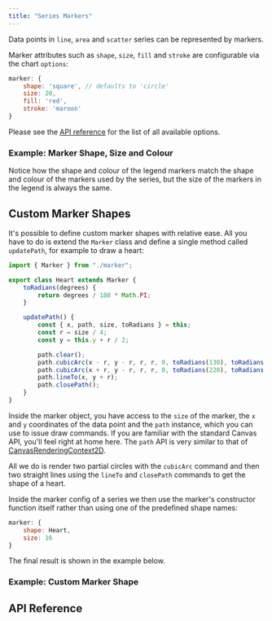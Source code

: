 ```yaml
---
title: "Series Markers"
---
```


Data points in `line`, `area` and `scatter` series can be represented by markers.

Marker attributes such as `shape`, `size`, `fill` and `stroke` are configurable via the chart `options`:

```js
marker: {
    shape: 'square', // defaults to 'circle'
    size: 20,
    fill: 'red',
    stroke: 'maroon'
}
```

Please see the [API reference](#api-reference) for the list of all available options.


### Example: Marker Shape, Size and Colour

Notice how the shape and colour of the legend markers match the shape and colour of the markers used by the series, but the size of the markers in the legend is always the same.


<ChartExampleRunner title='Marker Shape, Size and Colour' name='marker-shape' type='generated'></ChartExampleRunner>

## Custom Marker Shapes

It's possible to define custom marker shapes with relative ease. All you have to do is extend the `Marker` class and define a single method called `updatePath`, for example to draw a heart:


```js
import { Marker } from "./marker";

export class Heart extends Marker {
    toRadians(degrees) {
        return degrees / 180 * Math.PI;
    }

    updatePath() {
        const { x, path, size, toRadians } = this;
        const r = size / 4;
        const y = this.y + r / 2;

        path.clear();
        path.cubicArc(x - r, y - r, r, r, 0, toRadians(130), toRadians(330), 0);
        path.cubicArc(x + r, y - r, r, r, 0, toRadians(220), toRadians(50), 0);
        path.lineTo(x, y + r);
        path.closePath();
    }
}
```

Inside the marker object, you have access to the `size` of the marker, the `x` and `y` coordinates of the data point and the `path` instance, which you can use to issue draw commands. If you are familiar with the standard Canvas API, you'll feel right at home here. The `path` API is very similar to that of [CanvasRenderingContext2D](https://developer.mozilla.org/en-US/docs/Web/API/CanvasRenderingContext2D).


All we do is render two partial circles with the `cubicArc` command and then two straight lines using the `lineTo` and `closePath` commands to get the shape of a heart.

Inside the marker config of a series we then use the marker's constructor function itself rather than using one of the predefined shape names:

```js
marker: {
    shape: Heart,
    size: 16
}
```

The final result is shown in the example below.


### Example: Custom Marker Shape

<ChartExampleRunner title='Custom Marker Shape' name='custom-marker' type='generated'></ChartExampleRunner>

## API Reference

<interface-documentation interfaceName='AgCartesianSeriesMarker' overridesrc="charts-api/api.json" config='{ "showSnippets": false, "lookupRoot": "charts-api" }'></interface-documentation>

